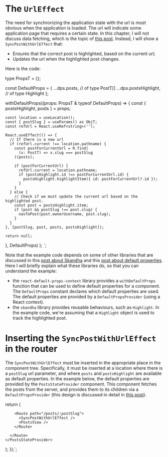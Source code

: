 
# The `UrlEffect`

The need for synchronizing the application state with the url is most obvious when
the application is loaded. The url will indicate some application page that requires
a certain state. In this chapter, I will not discuss data fetching, which is the topic
of [this post](/posts/state-providers/chapter-1). Instead, I will show a
`SyncPostWithUrlEffect` that:

- Ensures that the correct post is highlighted, based on the current url;
- Updates the url when the highlighted post changes.

Here is the code:

type PropsT = {};

const DefaultProps = {
  ...dps.posts,              // of type PostT[]
  ...dps.postsHighlight,     // of type Highlight<PostT>
};

  withDefaultProps((props: PropsT & typeof DefaultProps) => {
    const { postsHighlight, posts } = props;

    const location = useLocation();
    const { postSlug } = useParams() as ObjT;
    const refUrl = React.useRef<string>('');

    React.useEffect(() => {
      // If there is a new url
      if (refUrl.current !== location.pathname) {
        const postForCurrentUrl = R.find(
          (x: PostT) => x.slug === postSlug
        )(posts);

        if (postForCurrentUrl) {
          refUrl.current = location.pathname;
          if (postsHighlight.id !== postForCurrentUrl.id) {
            postsHighlight.highlightItem({ id: postForCurrentUrl?.id });
          }
        }
      } else {
        // Check if we must update the current url based on the highlighted post.
        const post = postsHighlight.item;
        if (post && postSlug !== post.slug) {
          navToPost(post.ownerUsername, post.slug);
        }
      }
    }, [postSlug, post, posts, postsHighlight]);

    return null;
  }, DefaultProps)
);
`;

<CodeSnippet
  title="SyncPostWithUrlEffect.tsx"
  code={code1}
/>

Note that the example code depends on some of other libraries that are discussed in
this [post about Skandha](/posts/skandha/chapter-1) and this
[post about default properties](/posts/default-props/chapter-1). Here I will briefly
explain what these libraries do, so that you can understand the example:

- the `react-default-props-context` library provides a `withDefaultProps` function that
  can be used to define default properties for a component. The `DefaultProps` constant
  declares which default properties are used. The default properties are provided by a
  `DefaultPropsProvider` (using a React context).
- the `skandha` library provides reusable behaviours, such as `Highlight`. In the example
  code, we're assuming that a `Highlight` object is used to track the highlighted post.


# Inserting the `SyncPostWithUrlEffect` in the router

The `SyncPostWithUrlEffect` must be inserted in the appropriate place in the component tree.
Specifically, it must be inserted at a location where there is a `postSlug` url parameter,
and where `posts` and `postsHighlight` are available as default properties. In the example below,
the default properties are provided by the `PostsStateProvider` component. This component fetches
the posts from the server, and provides them to its children via a `DefaultPropsProvider` (this
design is discussed in detail in [this post](/posts/state-providers/chapter-1)).

  return (
    <PostsStateProvider>
      <Route path="/posts">
        <PostsView />

        <Route path="/posts/:postSlug">
          <SyncPostWithUrlEffect />
          <PostsView />
        </Route>

      </Route>
    </PostsStateProvider>
  );
});`;

<CodeSnippet
  title="UrlRouter.tsx"
  code={code2}
/>
